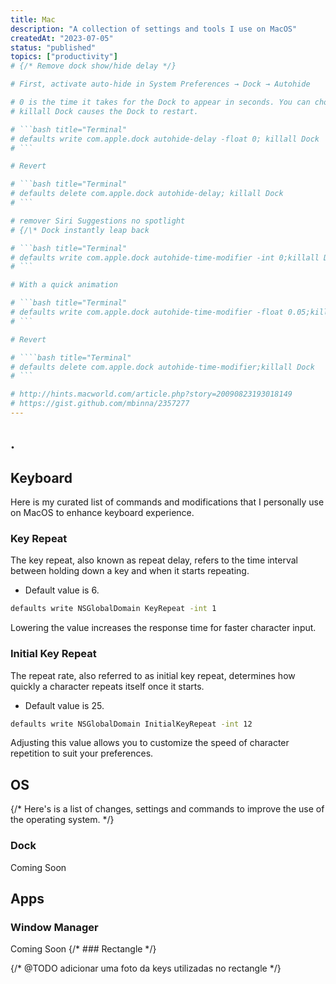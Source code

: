 ```yaml
---
title: Mac
description: "A collection of settings and tools I use on MacOS"
createdAt: "2023-07-05"
status: "published"
topics: ["productivity"]
# {/* Remove dock show/hide delay */}

# First, activate auto-hide in System Preferences → Dock → Autohide

# 0 is the time it takes for the Dock to appear in seconds. You can choose floats and integers e.g. 2, 0.5,...
# killall Dock causes the Dock to restart.

# ```bash title="Terminal"
# defaults write com.apple.dock autohide-delay -float 0; killall Dock
# ```

# Revert

# ```bash title="Terminal"
# defaults delete com.apple.dock autohide-delay; killall Dock
# ```

# remover Siri Suggestions no spotlight
# {/\* Dock instantly leap back

# ```bash title="Terminal"
# defaults write com.apple.dock autohide-time-modifier -int 0;killall Dock
# ```

# With a quick animation

# ```bash title="Terminal"
# defaults write com.apple.dock autohide-time-modifier -float 0.05;killall Dock
# ```

# Revert

# ````bash title="Terminal"
# defaults delete com.apple.dock autohide-time-modifier;killall Dock
# ```

# http://hints.macworld.com/article.php?story=20090823193018149
# https://gist.github.com/mbinna/2357277
---
```


## .

## Keyboard

Here is my curated list of commands and modifications that I personally use on MacOS to enhance keyboard experience.

### Key Repeat

The key repeat, also known as repeat delay, refers to the time interval between holding down a key and when it starts repeating.

- Default value is 6.

```bash title="Terminal"
defaults write NSGlobalDomain KeyRepeat -int 1
```

Lowering the value increases the response time for faster character input.

### Initial Key Repeat

The repeat rate, also referred to as initial key repeat, determines how quickly a character repeats itself once it starts.

- Default value is 25.

```bash title="Terminal"
defaults write NSGlobalDomain InitialKeyRepeat -int 12
```

Adjusting this value allows you to customize the speed of character repetition to suit your preferences.

## OS

{/* Here's is a list of changes, settings and commands to improve the use of the operating system. */}

### Dock

Coming Soon

## Apps

### Window Manager

Coming Soon
{/* ### Rectangle */}

{/* @TODO adicionar uma foto da keys utilizadas no rectangle */}
